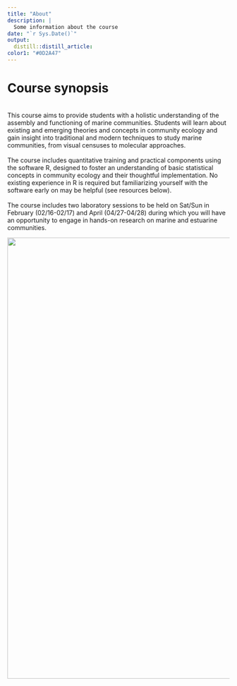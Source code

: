 ```yaml
---
title: "About"
description: |
  Some information about the course
date: "`r Sys.Date()`"
output:
  distill::distill_article:
color1: "#0D2A47"
---
```

# Course synopsis
<br>
This course aims to provide students with a holistic understanding of the assembly and functioning of marine communities. Students will learn about existing and emerging theories and concepts in community ecology and gain insight into traditional and modern techniques to study marine communities, from visual censuses to molecular approaches.
<br>
<br>
The course includes quantitative training and practical components using the software R, designed to foster an understanding of basic statistical concepts in community ecology and their thoughtful implementation. No existing experience in R is required but familiarizing yourself with the software early on may be helpful (see resources below). 
<br>
<br>
The course includes two laboratory sessions to be held on Sat/Sun in February (02/16-02/17) and April (04/27-04/28) during which you will have an opportunity to engage in hands-on research on marine and estuarine communities. 

<img align="center" src="images/IMG_4622.jpg" width="1000">



